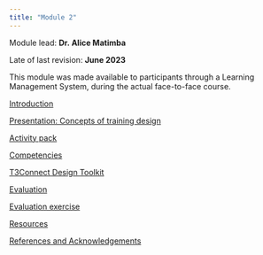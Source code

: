 ```yaml
---
title: "Module 2"
---
```


Module lead: **Dr. Alice Matimba**

Late of last revision: **June 2023**

This module was made available to participants through a Learning Management System, during the actual face-to-face course.

[Introduction](module2_introduction.qmd)

[Presentation: Concepts of training design](module2_presentation_concepts.qmd)

[Activity pack](module2_activity_pack.qmd)

[Competencies](module2_competencies.qmd)

[T3Connect Design Toolkit](module2_design_toolkit.qmd)

[Evaluation](module2_evaluation.qmd)

[Evaluation exercise](module2_evaluation_exercise.qmd)

[Resources](module2_resources.qmd)

[References and Acknowledgements](module2_references.qmd)
